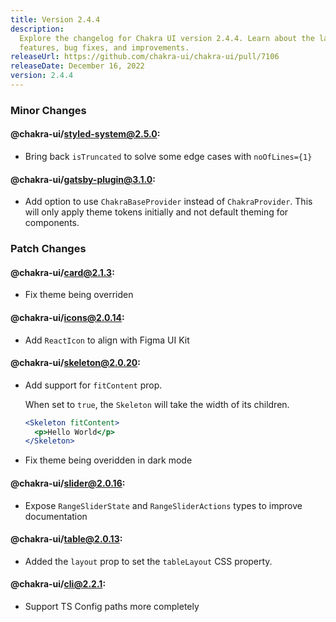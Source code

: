 ```yaml
---
title: Version 2.4.4
description:
  Explore the changelog for Chakra UI version 2.4.4. Learn about the latest
  features, bug fixes, and improvements.
releaseUrl: https://github.com/chakra-ui/chakra-ui/pull/7106
releaseDate: December 16, 2022
version: 2.4.4
---
```


### Minor Changes

#### @chakra-ui/styled-system@2.5.0:

- Bring back `isTruncated` to solve some edge cases with `noOfLines={1}`

#### @chakra-ui/gatsby-plugin@3.1.0:

- Add option to use `ChakraBaseProvider` instead of `ChakraProvider`. This will
  only apply theme tokens initially and not default theming for components.

### Patch Changes

#### @chakra-ui/card@2.1.3:

- Fix theme being overriden

#### @chakra-ui/icons@2.0.14:

- Add `ReactIcon` to align with Figma UI Kit

#### @chakra-ui/skeleton@2.0.20:

- Add support for `fitContent` prop.

  When set to `true`, the `Skeleton` will take the width of its children.

  ```jsx live=false
  <Skeleton fitContent>
    <p>Hello World</p>
  </Skeleton>
  ```

- Fix theme being overidden in dark mode

#### @chakra-ui/slider@2.0.16:

- Expose `RangeSliderState` and `RangeSliderActions` types to improve
  documentation

#### @chakra-ui/table@2.0.13:

- Added the `layout` prop to set the `tableLayout` CSS property.

#### @chakra-ui/cli@2.2.1:

- Support TS Config paths more completely
